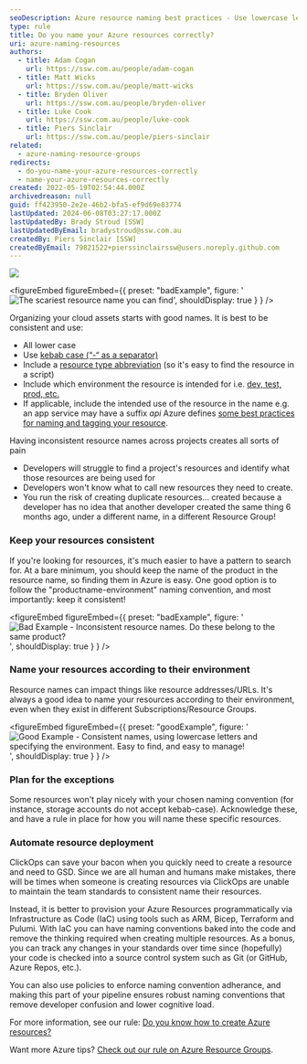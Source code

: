 ```yaml
---
seoDescription: Azure resource naming best practices - Use lowercase letters, kebab case, and include environment details to ensure consistency and ease of management.
type: rule
title: Do you name your Azure resources correctly?
uri: azure-naming-resources
authors:
  - title: Adam Cogan
    url: https://ssw.com.au/people/adam-cogan
  - title: Matt Wicks
    url: https://ssw.com.au/people/matt-wicks
  - title: Bryden Oliver
    url: https://ssw.com.au/people/bryden-oliver
  - title: Luke Cook
    url: https://ssw.com.au/people/luke-cook
  - title: Piers Sinclair
    url: https://ssw.com.au/people/piers-sinclair
related:
  - azure-naming-resource-groups
redirects:
  - do-you-name-your-azure-resources-correctly
  - name-your-azure-resources-correctly
created: 2022-05-19T02:54:44.000Z
archivedreason: null
guid: ff423950-2e2e-46b2-bfa5-ef9d69e83774
lastUpdated: 2024-06-08T03:27:17.000Z
lastUpdatedBy: Brady Stroud [SSW]
lastUpdatedByEmail: bradystroud@ssw.com.au
createdBy: Piers Sinclair [SSW]
createdByEmail: 79821522+pierssinclairssw@users.noreply.github.com
---
```


<youtubeEmbed url="https://www.youtube.com/embed/sFpcaDicRlA" description="Video: Hear from Luke Cook about how organizing your cloud assets starts with good names and consistency!" />

![](icon-naming-azure.png)

<figureEmbed figureEmbed={{
  preset: "badExample",
  figure: '![The scariest resource name you can find](kv-bad-name.jpg)',
  shouldDisplay: true
} } />


Organizing your cloud assets starts with good names. It is best to be consistent and use:

* All lower case
* Use [kebab case (“-“ as a separator)](/use-dashes-in-urls)
* Include a [resource type abbreviation](https://docs.microsoft.com/en-us/azure/cloud-adoption-framework/ready/azure-best-practices/resource-abbreviations) (so it's easy to find the resource in a script)
* Include which environment the resource is intended for i.e. [dev, test, prod, etc.](/do-you-have-separate-development-testing-and-production-environments)
* If applicable, include the intended use of the resource in the name e.g. an app service may have a suffix _api_
Azure defines [some best practices for naming and tagging your resource](https://docs.microsoft.com/en-us/azure/cloud-adoption-framework/ready/azure-best-practices/naming-and-tagging).

Having inconsistent resource names across projects creates all sorts of pain

* Developers will struggle to find a project's resources and identify what those resources are being used for
* Developers won't know what to call new resources they need to create.
* You run the risk of creating duplicate resources... created because a developer has no idea that another developer created the same thing 6 months ago, under a different name, in a different Resource Group!

### Keep your resources consistent

If you're looking for resources, it's much easier to have a pattern to search for. At a bare minimum, you should keep the name of the product in the resource name, so finding them in Azure is easy. One good option is to follow the "productname-environment" naming convention, and most importantly: keep it consistent!

<figureEmbed figureEmbed={{
  preset: "badExample",
  figure: '![Bad Example - Inconsistent resource names. Do these belong to the same product?](bad-azure-name-example-1.png)',
  shouldDisplay: true
} } />


### Name your resources according to their environment

Resource names can impact things like resource addresses/URLs. It's always a good idea to name your resources according to their environment, even when they exist in different Subscriptions/Resource Groups.

<figureEmbed figureEmbed={{
  preset: "goodExample",
  figure: '![Good Example - Consistent names, using lowercase letters and specifying the environment. Easy to find, and easy to manage!](better-example.png)',
  shouldDisplay: true
} } />


### Plan for the exceptions

Some resources won't play nicely with your chosen naming convention (for instance, storage accounts do not accept kebab-case). Acknowledge these, and have a rule in place for how you will name these specific resources.

### Automate resource deployment

ClickOps can save your bacon when you quickly need to create a resource and need to GSD. Since we are all human and humans make mistakes, there will be times when someone is creating resources via ClickOps are unable to maintain the team standards to consistent name their resources.

Instead, it is better to provision your Azure Resources programmatically via Infrastructure as Code (IaC) using tools such as ARM, Bicep, Terraform and Pulumi. With IaC you can have naming conventions baked into the code and remove the thinking required when creating multiple resources. As a bonus, you can track any changes in your standards over time since (hopefully) your code is checked into a source control system such as Git (or GitHub, Azure Repos, etc.).

You can also use policies to enforce naming convention adherance, and making this part of your pipeline ensures robust naming conventions that remove developer confusion and lower cognitive load.

For more information, see our rule: [Do you know how to create Azure resources?](/azure-resources-creating)

Want more Azure tips? [Check out our rule on Azure Resource Groups](/azure-naming-resource-groups).
